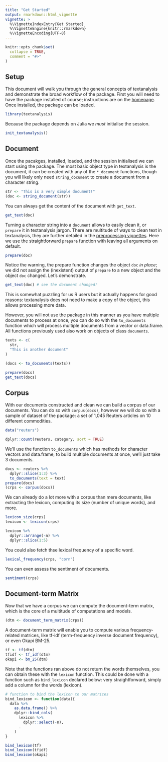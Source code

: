```yaml
---
title: "Get Started"
output: rmarkdown::html_vignette
vignette: >
  %\VignetteIndexEntry{Get Started}
  %\VignetteEngine{knitr::rmarkdown}
  %\VignetteEncoding{UTF-8}
---
```


```r
knitr::opts_chunk$set(
  collapse = TRUE,
  comment = "#>"
)
```

## Setup

This document will walk you through the general concepts of textanalysis and demonstrate the broad workflow of the package. First you will need to have the package installed of course; instructions are on the [homepage](https://textanalysis.news-r.org). Once installed, the package can be loaded.

```r
library(textanalysis)
```

Because the package depends on Julia we _must_ initialise the session.

```r
init_textanalysis()
```

## Document

Once the pacakges, installed, loaded, and the session initialised we can start using the package. The most basic object type in textanalysis is the document, it can be created with any of the `*_document` functions, though you will likely only need `string_document` to create a document from a character string.

```r
str <- "This is a very simple document!"
(doc <- string_document(str))
```

You can always get the content of the document with `get_text`.

```r
get_text(doc)
```

Turning a character string into a `document` allows to easily clean it, or `prepare` it in textanalysis jargon. There are multitude of ways to clean text in textanalysis, they are further detailed in the [preprocessing vignettes](articles/prepare.html). Here we use the straightforward `prepare` function with leaving all arguments on default.

```r
prepare(doc)
```

Notice the warning, the prepare function changes the object `doc` _in place_; we did not assign the (inexistent) output of `prepare` to a new object and the object `doc` changed. Let's demonstrate.

```r
get_text(doc) # see the document changed!
```

This is somewhat puzzling for us R users but it actually happens for good reasons: textanalysis does not need to make a copy of the object, this allows processing more data.

However, you will not use the package in this manner as you have multiple documents to process at once, you can do so with the `to_documents` function which will process multiple documents from a vector or data.frame. All functions previously used also work on objects of class `documents`. 

```r
texts <- c(
  str,
  "This is another document"
)

(docs <- to_documents(texts))

prepare(docs)
get_text(docs)
```

## Corpus

With our documents constructed and clean we can build a corpus of our documents. You can do so with `corpus(docs)`, however we will do so with a sample of dataset of the package: a set of 1,045 Reuters articles on 10 different commodities.

```r
data("reuters")

dplyr::count(reuters, category, sort = TRUE)
```

We'll use the function `to_documents` which has methods for character vectors and data.frame, to build multiple documents at once, we'll just take 3 documents.

```r
docs <- reuters %>%
  dplyr::slice(1:3) %>% 
  to_documents(text = text)
prepare(docs)
(crps <- corpus(docs))
```

We can already do a lot more with a corpus than mere documents, like extracting the lexicon, computing its size (number of unique words), and more.

```r
lexicon_size(crps)
lexicon <- lexicon(crps)

lexicon %>% 
  dplyr::arrange(-n) %>% 
  dplyr::slice(1:5)
```

You could also fetch thse lexical frequency of a specific word.

```r
lexical_frequency(crps, "corn")
```

You can even assess the sentiment of documents.

```r
sentiment(crps)
```

## Document-term Matrix

Now that we have a corpus we can compute the document-term matrix, which is the core of a multitude of computations and models.

```r
(dtm <- document_term_matrix(crps))
```

A document-term matrix will enable you to compute various frequency-related matrices, like tf-idf (term-frequency inverse document frequency), or even Okapi BM-25.

```r
tf <- tf(dtm)
tfidf <- tf_idf(dtm)
okapi <- bm_25(dtm)
```

Note that the functions ran above do not return the words themselves, you can obtain these with the `lexicon` function. This could be done with a function such as `bind_lexicon` declared below: very straightforward, simply add a column for the words (lexicon).

```r
# function to bind the lexicon to our matrices
bind_lexicon <- function(data){
  data %>% 
    as.data.frame() %>% 
    dplyr::bind_cols(
      lexicon %>% 
        dplyr::select(-n),
      .
    )
}

bind_lexicon(tf)
bind_lexicon(tfidf)
bind_lexicon(okapi)
```
